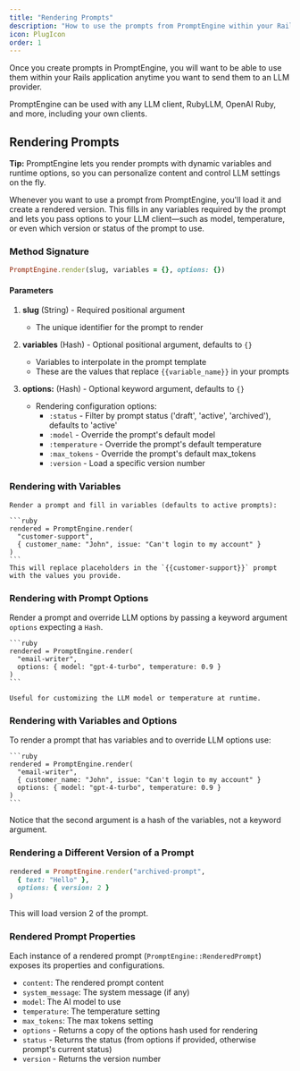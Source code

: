 ```yaml
---
title: "Rendering Prompts"
description: "How to use the prompts from PromptEngine within your Rails Application"
icon: PlugIcon
order: 1
---
```


Once you create prompts in PromptEngine, you will want to be able to use them within your Rails application anytime you want to send them to an LLM provider.

PromptEngine can be used with any LLM client, RubyLLM, OpenAI Ruby, and more, including your own clients.

## Rendering Prompts

<Callout type="tip">
  <b>Tip:</b> PromptEngine lets you render prompts with dynamic variables and runtime options, so you can personalize content and control LLM settings on the fly.
</Callout>

Whenever you want to use a prompt from PromptEngine, you'll load it and create a rendered version. This fills in any variables required by the prompt and lets you pass options to your LLM client—such as model, temperature, or even which version or status of the prompt to use.

### Method Signature

```ruby
PromptEngine.render(slug, variables = {}, options: {})
```

#### Parameters

1. **slug** (String) - Required positional argument
   - The unique identifier for the prompt to render

2. **variables** (Hash) - Optional positional argument, defaults to `{}`
   - Variables to interpolate in the prompt template
   - These are the values that replace `{{variable_name}}` in your prompts

3. **options:** (Hash) - Optional keyword argument, defaults to `{}`
   - Rendering configuration options:
     - `:status` - Filter by prompt status ('draft', 'active', 'archived'), defaults to 'active'
     - `:model` - Override the prompt's default model
     - `:temperature` - Override the prompt's default temperature
     - `:max_tokens` - Override the prompt's default max_tokens
     - `:version` - Load a specific version number

### Rendering with Variables

    Render a prompt and fill in variables (defaults to active prompts):

    ```ruby
    rendered = PromptEngine.render(
      "customer-support",
      { customer_name: "John", issue: "Can't login to my account" }
    )
    ```
    This will replace placeholders in the `{{customer-support}}` prompt with the values you provide.

### Rendering with Prompt Options
  
 Render a prompt and override LLM options by passing a keyword argument `options` expecting a `Hash`.

    ```ruby
    rendered = PromptEngine.render(
      "email-writer",
      options: { model: "gpt-4-turbo", temperature: 0.9 }
    )
    ```

    Useful for customizing the LLM model or temperature at runtime.

### Rendering with Variables and Options

 To render a prompt that has variables and to override LLM options use:

    ```ruby
    rendered = PromptEngine.render(
      "email-writer",
      { customer_name: "John", issue: "Can't login to my account" }
      options: { model: "gpt-4-turbo", temperature: 0.9 }
    )
    ```

  Notice that the second argument is a hash of the variables, not a keyword argument.

### Rendering a Different Version of a Prompt

```ruby
rendered = PromptEngine.render("archived-prompt",
  { text: "Hello" },
  options: { version: 2 }
)
```

This will load version 2 of the prompt.

### Rendered Prompt Properties

Each instance of a rendered prompt (`PromptEngine::RenderedPrompt`) exposes its properties and configurations.

- `content`: The rendered prompt content
- `system_message`: The system message (if any)
- `model`: The AI model to use
- `temperature`: The temperature setting
- `max_tokens`: The max tokens setting
- `options` - Returns a copy of the options hash used for rendering
- `status` - Returns the status (from options if provided, otherwise prompt's current status)
- `version` - Returns the version number
